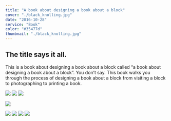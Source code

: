 ```yaml
---
title: "A book about designing a book about a block"
cover: "./black_knolling.jpg"
date: "2016-10-28"
service: "Book"
color: "#35477d"
thumbnail: "./black_knolling.jpg"
---
```


## The title says it all.

This is a book about designing a book about a block called “a book about designing a book about a block”. You don’t say. This book walks you through the process of designing a book about a block from visiting a block to photographing to printing a book.

![](./cover.jpg)
![](./colophon.jpg)
![](./thebloc.jpg)

<img src="./spread.gif" style="max-width:100%"/>

![](./end_sheet.jpg)
![](./pointer_red.jpg)
![](./postit.jpg)
![](./tools.jpg)
